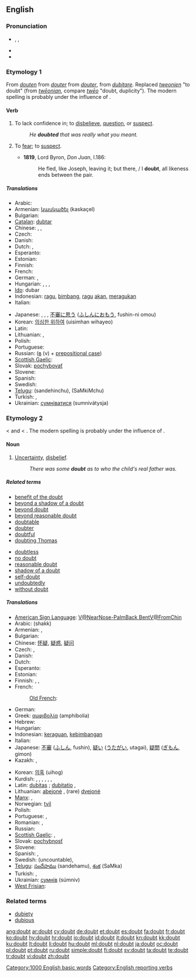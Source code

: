 ==English==

{{rank|hard|ask|question|410|doubt|around|black|lady}}

===Pronunciation===
* {{enPR|dout}}, {{IPA|/daʊt/}}, {{SAMPA|/daUt/}}
* {{rhymes|aʊt}}
* {{audio|en-us-doubt.ogg|Audio (US)}}

===Etymology 1===
From {{etyl|enm}} ''[[douten#Middle English|douten]]'' from {{etyl|xno}} ''[[douter#Anglo-Norman|douter]]'' from {{etyl|fro}} ''[[douter#Old French|douter]]'', from {{etyl|la}} ''[[dubitare]]''. Replaced {{etyl|enm|-}} ''[[tweonien#Middle English|tweonien]]'' "to doubt" (from {{etyl|ang|-}} ''[[tweonian#Old English|twēonian]]'', compare {{etyl|ang|-}} ''[[tweo#Old English|twēo]]'' "doubt, duplicity"). The modern spelling is probably under the influence of {{etyl|frm}} {{term|doubter|lang=frm}}.

====Verb====
{{en-verb}}

# To lack confidence in; to [[disbelieve]], [[question]], or [[suspect]].
#: ''He '''doubted''' that was really what you meant.''
# {{archaic}} To [[fear]]; to [[suspect]].
#*'''1819''', Lord Byron, ''Don Juan'', I.186:
#*:He fled, like Joseph, leaving it; but there, / I '''doubt''', all likeness ends between the pair.

=====Translations=====
{{trans-top|to lack confidence in something}}
* Arabic: {{t|ar|شك|tr=shakka}}
* Armenian: [[կասկածել]] (kaskaçel)
* Bulgarian: {{t|bg|съмнявам се}}
* [[Catalan]]: [[dubtar]]
* Chinese: {{zh-tsp|懷疑|怀疑|huáiyí}}, {{zh-tsp|疑慮|疑虑|yílǜ}}, {{t-|cmn|疑|tr=yí|sc=Hani}}
* Czech: {{t-|cs|pochybovat}}
* Danish: {{t-|da|tvivle}}
* Dutch: {{t+|nl|twijfelen}}, {{t+|nl|betwijfelen}}
* Esperanto: {{t+|eo|dubi|xs=Esperanto}}
* Estonian: {{t|et|kõhklema}}
* Finnish: {{t+|fi|epäillä}}
* French: {{t+|fr|douter}}
* German: {{t-|de|bezweifeln}}, {{t+|de|zweifeln}}
* Hungarian: {{t|hu|kétségbe von}},  {{t|hu|megkérdőjelez}},  {{t|hu|kételkedik}},  {{t|hu|kétell}}
* [[Ido]]: dubar
* Indonesian: [[ragu]], [[bimbang]], [[ragu]] [[akan]], [[ragu|meragukan]]
* Italian: {{t+|it|dubitare}}
{{trans-mid}}
* Japanese: {{t-|ja|疑う|tr=[[うたがう]], utagau}},  {{t|ja|訝しむ|tr=ibukashimu}},  {{t|ja|疑問する|tr=gimon-suru}}, [[不審]]に[[思う]] ([[ふしん]]に[[おもう]], fushin-ni omou)
* Korean: [[의심한 위하여]] (uisimhan wihayeo)
* Latin: {{t-|la|dubitare}}
* Lithuanian: {{t+|lt|abejoti|xs=Lithuanian}}, {{t+|lt|dvejoti|xs=Lithuanian}}
* Polish: {{t+|pl|wątpić}}
* Portuguese: {{t+|pt|duvidar}}
* Russian: {{t+|ru|сомневаться|tr=somnevát'sja}} ([[в]] (v) + [[prepositional case]])
* [[Scottish Gaelic]]: {{t-|gd|cuir teagamh|xs=Scottish Gaelic}}
* Slovak: [[pochybovať]]
* Slovene: {{t+|sl|dvomiti}}
* Spanish: {{t-|es|dudar}}
* Swedish: {{t-|sv|tveka}}
* [[Telugu]]: {{t|te|సందేహించు}} (sandehinchu), {{t|te|శంకించు}} (SaMkiMchu)
* Turkish: {{t|tr|şüphelenmek}},  {{t|tr|kuşkulanmak}}
* Ukrainian: [[сумніватися]] (sumnivátysja)
{{trans-bottom}}

===Etymology 2===
{{etyl|enm}} {{term|doute|lang=enm}} < {{etyl|xno}} and {{etyl|fro}} {{term|doute}} < {{etyl|la}} {{term|dubita|lang=la}}. The modern spelling is probably under the influence of {{etyl|frm}} {{term|doubte|lang=frm}}.

====Noun====
{{wikipedia}}
{{en-noun}}

# [[uncertainty|Uncertainty]], [[disbelief]].
#: ''There was some '''doubt''' as to who the child's real father was.''

=====Related terms=====
{{rel-top}}
* [[benefit of the doubt]]
* [[beyond a shadow of a doubt]]
* [[beyond doubt]]
* [[beyond reasonable doubt]]
* [[doubtable]]
* [[doubter]]
* [[doubtful]]
* [[doubting Thomas]]
{{rel-mid}}
* [[doubtless]]
* [[no doubt]]
* [[reasonable doubt]]
* [[shadow of a doubt]]
* [[self-doubt]]
* [[undoubtedly]]
* [[without doubt]]
{{rel-bottom}}

=====Translations=====
{{trans-top|uncertainty}}
* [[American Sign Language]]: [[V@NearNose-PalmBack BentV@FromChin]]
* Arabic: {{Arab|[[شكّ]]}} (shakk)
* Armenian: {{t-|hy|կասկած|tr=kaskaç}}, {{t-|hy|տարակույս|tr=tarakuys}}
* Bulgarian: {{t|bg|съмнение|n}}
* Chinese: [[怀疑]], [[疑惑]], [[疑问]]
* Czech: {{t-|cs|pochybnost|f}}, {{t-|cs|pochyba|f}}
* Danish: {{t+|da|tvivl|c}}
* Dutch: {{t+|nl|twijfel|f}}
* Esperanto: {{t+|eo|dubo|xs=Esperanto}}
* Estonian: {{t|et|kõhklus}}
* Finnish: {{t+|fi|epäily}}, {{t-|fi|epäröinti}},  {{t+|fi|epäilys}}
* French: {{t+|fr|doute|m}}
*: [[Old French]]: {{tø|fro|doutance|f}}
* German: {{t+|de|Zweifel|m}}
* Greek: [[αμφιβολία]] (amphibolía)
* Hebrew: {{t+|he|ספק|m|tr=saféq}}
* Hungarian: {{t+|hu|kétség}}
* Indonesian: [[ragu|keraguan]], [[bimbang|kebimbangan]]
* Italian: {{t+|it|dubbio|m}}
* Japanese: [[不審]] ([[ふしん]], fushin), [[疑い]] ([[うたがい]], utagai), [[疑問]] ([[ぎもん]], gimon)
* Kazakh: {{t|kk|күмән|tr=kümän|sc=Cyrl|xs=Kazakh}},  {{t-|kk|шүбә|tr=şübä|sc=Cyrl|xs=Kazakh}}
{{trans-mid}}
* Korean: [[의혹]] (uihog)
* Kurdish: {{t+|ku|guman|f}}, {{t+|ku|şik|f}}, {{t|ku|şube|f}}, {{t|ku|gûş|f}}, {{t|ku|hulhul|f}}, {{t|ku|şûf|f}}, {{t+|ku|گومان|sc=ku-Arab}}
* Latin: [[dubitas]] {{f}}; [[dubitatio]] {{f}}, {{t-|la|dubium}}
* Lithuanian: [[abejonė]] {{f}},  (rare) [[dvejonė]] {{f}}
* [[Manx]]: {{t-|gv|dooyt|xs=Manx}}, {{t-|gv|ourys|m|xs=Manx}}
* Norwegian: [[tvil]] {{m}}
* Polish: {{t+|pl|wątpliwość|f}}
* Portuguese: {{t+|pt|dúvida|f}}, {{t+|pt|incerteza|f}}
* Romanian: {{t-|ro|dubiu}}, {{t|ro|îndoială}}
* Russian: {{t+|ru|сомнение|tr=somneniye}}
* [[Scottish Gaelic]]: {{t-|gd|teagamh|m|xs=Scottish Gaelic}},  {{t-|gd|amharas|m|xs=Scottish Gaelic}}
* Slovak: [[pochybnosť]] {{f}}
* Slovene: {{t+|sl|dvom|m}}
* Spanish: {{t+|es|duda|f}}, {{t+|es|incertidumbre|f}}
* Swedish: {{t|sv|tvekan}} (uncountable), {{t|sv|tvivel|n}}
* [[Telugu]]: [[సందేహము]] (sandehamu), [[శంక]] (SaMka)
* Turkish: {{t+|tr|şüphe}},  {{t|tr|kuşku}}
* Ukrainian: [[сумнів]] (súmniv) {{m}}
* [[West Frisian]]: {{t-|fy|twivel|c|xs=West Frisian}}
{{trans-bottom}}

===Related terms===
* [[dubiety]] {{pos_n}}
* [[dubious]]

[[Category:1000 English basic words]]
[[Category:English reporting verbs]]

[[ang:doubt]]
[[ar:doubt]]
[[cy:doubt]]
[[de:doubt]]
[[et:doubt]]
[[es:doubt]]
[[fa:doubt]]
[[fr:doubt]]
[[ko:doubt]]
[[hy:doubt]]
[[hr:doubt]]
[[io:doubt]]
[[id:doubt]]
[[it:doubt]]
[[kn:doubt]]
[[kk:doubt]]
[[ku:doubt]]
[[lt:doubt]]
[[li:doubt]]
[[hu:doubt]]
[[ml:doubt]]
[[nl:doubt]]
[[ja:doubt]]
[[oc:doubt]]
[[pl:doubt]]
[[pt:doubt]]
[[ru:doubt]]
[[simple:doubt]]
[[fi:doubt]]
[[sv:doubt]]
[[ta:doubt]]
[[te:doubt]]
[[tr:doubt]]
[[vi:doubt]]
[[zh:doubt]]